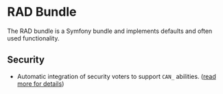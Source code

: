# RAD Bundle

The RAD bundle is a Symfony bundle and implements defaults and often used functionality.

## Security

- Automatic integration of security voters to support `CAN_` abilities. ([read more for details](../../conventions/permissions))
